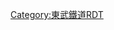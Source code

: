 {{Routemap|inline=<includeonly>yes</includeonly>|collapse=yes|title=越生線|title-bg=#004098|title-color=white|map=
\ABZq+l\BHFq~~0.0~~TJ-26 '''[[坂戶站|坂戶]]'''~~←[[東上本線]]→
SKRZ-Au~~ ~~[[關越自動車道]]
BHF~~2.8~~TJ-41 '''[[一本松站 (埼玉縣)|一本松]]'''
eBHF~~ ~~''大家''~~-1945
eDST~~ ~~''[[西大家信號所]]''~~-1984
eABZgl~~ ~~''[[西大家站|日本水泥專用線]]''
BHF~~4.4~~TJ-42 '''[[西大家站|西大家]]'''
eBHF~~ ~~''{{link-ja|森戶站|森戸駅|森戶}}''~~-1959
hKRZWae~~ ~~{{link-ja|高麗川|高麗川}}
BHF~~5.6~~TJ-43 '''[[川角站|川角]]
eDST~~ ~~''[[川角信號所]]''~~-1987
BHF~~7.6~~TJ-44 '''[[武州長瀨站|武州長瀨]]'''
BHF~~8.6~~TJ-45 '''[[東毛呂站|東毛呂]]'''
BHF~~9.4~~TJ-46 '''[[武州唐澤站|武州唐澤]]'''
KBHFaq!~HUBa\STRr\~~10.9~~TJ-47 '''[[越生站|越生]]'''
BHFq!~HUBe\STRq\~~ ~~←[[東日本旅客鐵道|JR東]]：[[八高線]]→
|bottom={{navbar|東武鐵道RDT/越生線}}
}}<noinclude>{{rdt intro|[[越生線|東武鐵道越生線]]}}

[[Category:東武鐵道RDT]]
[[Category:越生線| ]]

</noinclude>